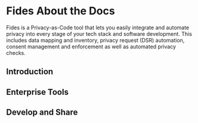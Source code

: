 
# Fides About the Docs

Fides is a Privacy-as-Code tool that lets you easily integrate and automate privacy into every stage of your tech stack and software development. This includes data mapping and inventory, privacy request (DSR) automation, consent management and enforcement as well as automated privacy checks.

## Introduction
<KeyFeatWrap>
  <KeyFeat title="What is Fides?" link="./fides/intro"  description="Learn how Fides solves major privacy challenges."/>
  <KeyFeat title="Use Cases" link="./fides/use-cases"  description="Popular use cases and related documentation you can use to create Fides configurations and workflows."/>
  <KeyFeat title="Fides vs. Alternatives" link="./fides/intro/vs"   description="Learn how Fides compares to other tools and services."/>
  <KeyFeat title="Regulations" link="../regulations"   description="Get practical step-by-step guides on major privacy regulations."/>
</KeyFeatWrap>

## Enterprise Tools
<KeyFeatWrap>
  <KeyFeat title="Fides Enterprise" link="/docs/enterprise/overview"  description="Fides Enterprise is a self-hosted instance of Fides build for organizations that have strict security and compliance needs."/>
</KeyFeatWrap>

## Develop and Share
<KeyFeatWrap>
  <KeyFeat title="Connector Development" link="#LINK"  description="Create a privacy connector to allow Fides to interact with your service."/>
  <KeyFeat title="Registry Publishing" link="#LINK"  description="Publish a privacy connector to the Fides Registry to make it publicly available."/>
</KeyFeatWrap>


